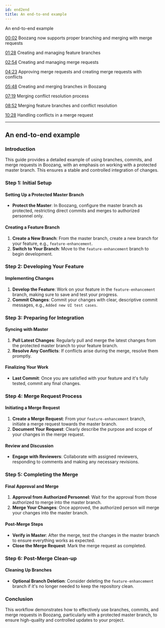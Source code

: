 ```yaml
---
id: end2end
title: An end-to-end example
---
```



<YouTubeEmbed embedId="ja7ETXsjKGI">An end-to-end example</YouTubeEmbed>

[00:02](https://www.youtube.com/watch?v=ja7ETXsjKGI&t=2) Boozang now supports proper branching and merging with merge requests

[01:28](https://www.youtube.com/watch?v=ja7ETXsjKGI&t=88) Creating and managing feature branches

[02:54](https://www.youtube.com/watch?v=ja7ETXsjKGI&t=174) Creating and managing merge requests

[04:23](https://www.youtube.com/watch?v=ja7ETXsjKGI&t=263) Approving merge requests and creating merge requests with conflicts

[05:48](https://www.youtube.com/watch?v=ja7ETXsjKGI&t=348) Creating and merging branches in Boozang

[07:19](https://www.youtube.com/watch?v=ja7ETXsjKGI&t=439) Merging conflict resolution process

[08:52](https://www.youtube.com/watch?v=ja7ETXsjKGI&t=532) Merging feature branches and conflict resolution

[10:28](https://www.youtube.com/watch?v=ja7ETXsjKGI&t=628) Handling conflicts in a merge request

---
## An end-to-end example

### Introduction
This guide provides a detailed example of using branches, commits, and merge requests in Boozang, with an emphasis on working with a protected master branch. This ensures a stable and controlled integration of changes.

### Step 1: Initial Setup

#### Setting Up a Protected Master Branch
- **Protect the Master**: In Boozang, configure the master branch as protected, restricting direct commits and merges to authorized personnel only.

#### Creating a Feature Branch
1. **Create a New Branch**: From the master branch, create a new branch for your feature, e.g., `feature-enhancement`.
2. **Switch to Your Branch**: Move to the `feature-enhancement` branch to begin development.

### Step 2: Developing Your Feature

#### Implementing Changes
1. **Develop the Feature**: Work on your feature in the `feature-enhancement` branch, making sure to save and test your progress.
2. **Commit Changes**: Commit your changes with clear, descriptive commit messages, e.g., `Added new UI test cases`.

### Step 3: Preparing for Integration

#### Syncing with Master
1. **Pull Latest Changes**: Regularly pull and merge the latest changes from the protected master branch to your feature branch.
2. **Resolve Any Conflicts**: If conflicts arise during the merge, resolve them promptly.

#### Finalizing Your Work
- **Last Commit**: Once you are satisfied with your feature and it's fully tested, commit any final changes.

### Step 4: Merge Request Process

#### Initiating a Merge Request
1. **Create a Merge Request**: From your `feature-enhancement` branch, initiate a merge request towards the master branch.
2. **Document Your Request**: Clearly describe the purpose and scope of your changes in the merge request.

#### Review and Discussion
- **Engage with Reviewers**: Collaborate with assigned reviewers, responding to comments and making any necessary revisions.

### Step 5: Completing the Merge

#### Final Approval and Merge
1. **Approval from Authorized Personnel**: Wait for the approval from those authorized to merge into the master branch.
2. **Merge Your Changes**: Once approved, the authorized person will merge your changes into the master branch.

#### Post-Merge Steps
- **Verify in Master**: After the merge, test the changes in the master branch to ensure everything works as expected.
- **Close the Merge Request**: Mark the merge request as completed.

### Step 6: Post-Merge Clean-up

#### Cleaning Up Branches
- **Optional Branch Deletion**: Consider deleting the `feature-enhancement` branch if it's no longer needed to keep the repository clean.

### Conclusion
This workflow demonstrates how to effectively use branches, commits, and merge requests in Boozang, particularly with a protected master branch, to ensure high-quality and controlled updates to your project.



